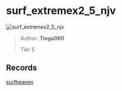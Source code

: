 
# surf_extremex2_5_njv

![surf_extremex2_5_njv](https://raw.githubusercontent.com/Sayt123/SurfMapPics/Maps-and-bonuses/csgo/surf_extremex2_5_njv.jpg)

> Author: **Tioga060**
>
> Tier 5

## Records

[surfheaven](https://surfheaven.eu/map/surf_extremex2_5_njv)
